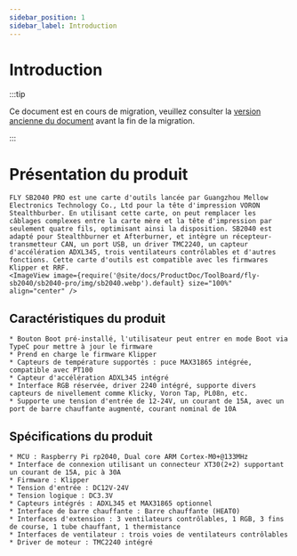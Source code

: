 ```yaml
---
sidebar_position: 1
sidebar_label: Introduction
---
```




# Introduction

:::tip

Ce document est en cours de migration, veuillez consulter la [version ancienne du document](https://mellow.klipper.cn/#/) avant la fin de la migration.

:::

# Présentation du produit

    FLY SB2040 PRO est une carte d'outils lancée par Guangzhou Mellow Electronics Technology Co., Ltd pour la tête d'impression VORON Stealthburber. En utilisant cette carte, on peut remplacer les câblages complexes entre la carte mère et la tête d'impression par seulement quatre fils, optimisant ainsi la disposition. SB2040 est adapté pour Stealthburner et Afterburner, et intègre un récepteur-transmetteur CAN, un port USB, un driver TMC2240, un capteur d'accélération ADXL345, trois ventilateurs contrôlables et d'autres fonctions. Cette carte d'outils est compatible avec les firmwares Klipper et RRF.
    <ImageView image={require('@site/docs/ProductDoc/ToolBoard/fly-sb2040/sb2040-pro/img/sb2040.webp').default} size="100%" align="center" />


## Caractéristiques du produit

    * Bouton Boot pré-installé, l'utilisateur peut entrer en mode Boot via TypeC pour mettre à jour le firmware
    * Prend en charge le firmware Klipper
    * Capteurs de température supportés : puce MAX31865 intégrée, compatible avec PT100
    * Capteur d'accélération ADXL345 intégré
    * Interface RGB réservée, driver 2240 intégré, supporte divers capteurs de nivellement comme Klicky, Voron Tap, PL08n, etc.
    * Supporte une tension d'entrée de 12-24V, un courant de 15A, avec un port de barre chauffante augmenté, courant nominal de 10A


## Spécifications du produit


    * MCU : Raspberry Pi rp2040, Dual core ARM Cortex-M0+@133MHz
    * Interface de connexion utilisant un connecteur XT30(2+2) supportant un courant de 15A, pic à 30A
    * Firmware : Klipper
    * Tension d'entrée : DC12V-24V
    * Tension logique : DC3.3V
    * Capteurs intégrés : ADXL345 et MAX31865 optionnel
    * Interface de barre chauffante : Barre chauffante (HEAT0)
    * Interfaces d'extension : 3 ventilateurs contrôlables, 1 RGB, 3 fins de course, 1 tube chauffant, 1 thermistance
    * Interfaces de ventilateur : trois voies de ventilateurs contrôlables
    * Driver de moteur : TMC2240 intégré